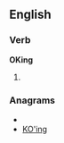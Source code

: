 ==English==

===Verb===
'''OKing'''

# {{present participle of|[[OK]]}}

===Anagrams===
* {{alphagram|gikno}}
* [[KO'ing#English|KO'ing]]